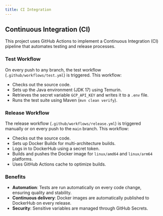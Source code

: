 ```yaml
---
title: CI Integration
---
```


## Continuous Integration (CI)

This project uses GitHub Actions to implement a Continuous Integration (CI) pipeline that automates testing and release processes.

### Test Workflow

On every push to any branch, the test workflow (`.github/workflows/test.yml`) is triggered. This workflow:

-   Checks out the source code.
-   Sets up the Java environment (JDK 17) using Temurin.
-   Retrieves the secret variable `GCP_API_KEY` and writes it to a `.env` file.
-   Runs the test suite using Maven (`mvn clean verify`).

### Release Workflow

The release workflow (`.github/workflows/release.yml`) is triggered manually or on every push to the `main` branch. This workflow:

-   Checks out the source code.
-   Sets up Docker Buildx for multi-architecture builds.
-   Logs in to DockerHub using a secret token.
-   Builds and pushes the Docker image for `linux/amd64` and `linux/arm64` platforms.
-   Uses GitHub Actions cache to optimize builds.

### Benefits

-   **Automation**: Tests are run automatically on every code change, ensuring quality and stability.
-   **Continuous delivery**: Docker images are automatically published to DockerHub on every release.
-   **Security**: Sensitive variables are managed through GitHub Secrets.
